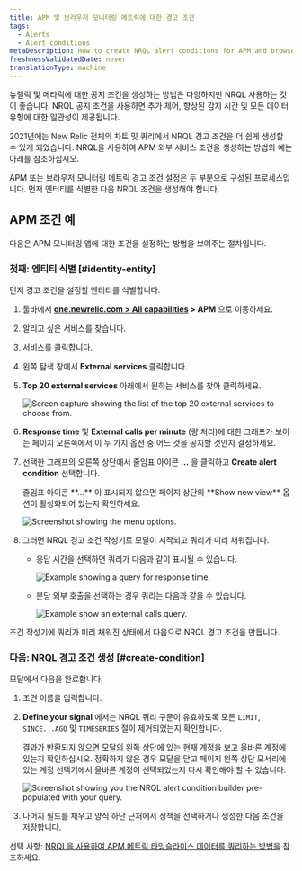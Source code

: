 ```yaml
---
title: APM 및 브라우저 모니터링 메트릭에 대한 경고 조건
tags:
  - Alerts
  - Alert conditions
metaDescription: How to create NRQL alert conditions for APM and browser monitoring metrics.
freshnessValidatedDate: never
translationType: machine
---
```







뉴렐릭 <InlinePopover type="apm"/>및 <InlinePopover type="browser"/>메타릭에 대한 공지 조건을 생성하는 방법은 다양하지만 NRQL 사용하는 것이 좋습니다. NRQL 공지 조건을 사용하면 추가 제어, 향상된 감지 시간 및 모든 데이터 유형에 대한 일관성이 제공됩니다.

2021년에는 New Relic 전체의 차트 및 쿼리에서 NRQL 경고 조건을 더 쉽게 생성할 수 있게 되었습니다. NRQL을 사용하여 APM 외부 서비스 조건을 생성하는 방법의 예는 아래를 참조하십시오.

APM 또는 브라우저 모니터링 메트릭 경고 조건 설정은 두 부분으로 구성된 프로세스입니다. 먼저 엔터티를 식별한 다음 NRQL 조건을 생성해야 합니다.

## APM 조건 예

다음은 APM 모니터링 앱에 대한 조건을 설정하는 방법을 보여주는 절차입니다.

### 첫째: 엔티티 식별 [#identity-entity]

먼저 경고 조건을 설정할 엔터티를 식별합니다.

1. 툴바에서 <DNT>**[one.newrelic.com > All capabilities](https://one.newrelic.com/all-capabilities) > APM**</DNT> 으로 이동하세요.

2. 알리고 싶은 서비스를 찾습니다.

3. 서비스를 클릭합니다.

4. 왼쪽 탐색 창에서 <DNT>**External services**</DNT> 클릭합니다.

5. <DNT>**Top 20 external services**</DNT> 아래에서 원하는 서비스를 찾아 클릭하세요.

   <img
     title="top-twenty.png"
     alt="Screen capture showing the list of the top 20 external services to choose from."
     src={accountsTopTwenty}
   />

6. <DNT>**Response time**</DNT> 및 <DNT>**External calls per minute**</DNT> (량 처리)에 대한 그래프가 보이는 페이지 오른쪽에서 이 두 가지 옵션 중 어느 것을 공지할 것인지 결정하세요.

7. 선택한 그래프의 오른쪽 상단에서 줄임표 아이콘 <DNT>**...**</DNT> 을 클릭하고 <DNT>**Create alert condition**</DNT> 선택합니다.

   <Callout variant="tip">
     줄임표 아이콘 <DNT>**...**</DNT> 이 표시되지 않으면 페이지 상단의 <DNT>**Show new view**</DNT> 옵션이 활성화되어 있는지 확인하세요.
   </Callout>

   <img
     title="external_service_graph.png"
     alt="Screenshot showing the menu options."
     src={accountsExternalServiceGraph}
   />

8. 그러면 NRQL 경고 조건 작성기로 모달이 시작되고 쿼리가 미리 채워집니다.

   * 응답 시간을 선택하면 쿼리가 다음과 같이 표시될 수 있습니다.

     <img
       title="response_time_query.png"
       alt="Example showing a query for response time."
       src={accountsResponseTimeQuery}
     />

   * 분당 외부 호출을 선택하는 경우 쿼리는 다음과 같을 수 있습니다.

     <img
       title="external-calls-query.png"
       alt="Example show an external calls query."
       src={accountsExternalCallsQuery}
     />

조건 작성기에 쿼리가 미리 채워진 상태에서 다음으로 NRQL 경고 조건을 만듭니다.

### 다음: NRQL 경고 조건 생성 [#create-condition]

모달에서 다음을 완료합니다.

1. 조건 이름을 입력합니다.

2. <DNT>**Define your signal**</DNT> 에서는 NRQL 쿼리 구문이 유효하도록 모든 `LIMIT`, `SINCE...AGO` 및 `TIMESERIES` 절이 제거되었는지 확인합니다.

   <Callout variant="tip">
     결과가 반환되지 않으면 모달의 왼쪽 상단에 있는 현재 계정을 보고 올바른 계정에 있는지 확인하십시오. 정확하지 않은 경우 모달을 닫고 페이지 왼쪽 상단 모서리에 있는 계정 선택기에서 올바른 계정이 선택되었는지 다시 확인해야 할 수 있습니다.
   </Callout>

   <img
     title="nrql_condition_builder_modal.png"
     alt="Screenshot showing you the NRQL alert condition builder pre-populated with your query."
     src={accountsNrqlConditionBuilderModal}
   />

3. 나머지 필드를 채우고 양식 하단 근처에서 정책을 선택하거나 생성한 다음 조건을 저장합니다.

선택 사항: [NRQL을 사용하여 APM 메트릭 타임슬라이스 데이터를 쿼리하는 방법을](/docs/query-your-data/nrql-new-relic-query-language/nrql-query-tutorials/query-apm-metric-timeslice-data-nrql#timeslice-conversion) 참조하세요.